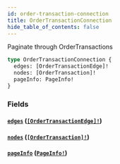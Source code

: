 ```yaml
---
id: order-transaction-connection
title: OrderTransactionConnection
hide_table_of_contents: false
---
```



Paginate through OrderTransactions

```graphql
type OrderTransactionConnection {
  edges: [OrderTransactionEdge]!
  nodes: [OrderTransaction]!
  pageInfo: PageInfo!
}
```


### Fields

#### [`edges`](#) ([`[OrderTransactionEdge]!`](/demand/api/graphql-admin/reference/objects/order-transaction-edge))




#### [`nodes`](#) ([`[OrderTransaction]!`](/demand/api/graphql-admin/reference/objects/order-transaction))




#### [`pageInfo`](#) ([`PageInfo!`](/demand/api/graphql-admin/reference/objects/page-info))






